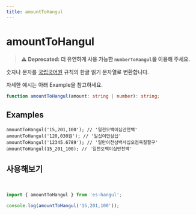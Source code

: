 ```yaml
---
title: amountToHangul
---
```



# amountToHangul

> **⚠️ Deprecated: 더 유연하게 사용 가능한 `numberToHangul`을 이용해 주세요.**

숫자나 문자를 [국립국어원](https://ko.dict.naver.com/#/correct/korean/info?seq=602) 규칙의 한글 읽기 문자열로 변환합니다.

자세한 예시는 아래 Example을 참고하세요.

```typescript
function amountToHangul(amount: string | number): string;
```

## Examples

```tsx
amountToHangul('15,201,100'); // '일천오백이십만천백'
amountToHangul('120,030원'); // '일십이만삼십'
amountToHangul('12345.6789'); // '일만이천삼백사십오점육칠팔구'
amountToHangul(15_201_100); // '일천오백이십만천백'
```

## 사용해보기

<br />

<Sandpack>

```ts index.ts
import { amountToHangul } from 'es-hangul';

console.log(amountToHangul('15,201,100'));
```

</Sandpack>
